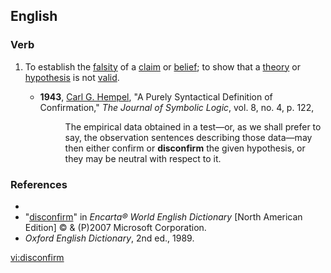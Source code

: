 ==English==

===Verb===
{{en-verb}}

# {{transitive}} To establish the [[falsity]] of a [[claim]] or [[belief]]; to show that a [[theory]] or [[hypothesis]] is not [[valid]].
#*'''1943''', [[w:Carl_Gustav_Hempel|Carl G. Hempel]], "A Purely Syntactical Definition of Confirmation," ''The Journal of Symbolic Logic'', vol. 8, no. 4, p. 122,
#*:The empirical data obtained in a test—or, as we shall prefer to say, the observation sentences describing those data—may then either confirm or '''disconfirm''' the given hypothesis, or they may be neutral with respect to it.

===References===
*{{R:Dictionary.com}}
*"[http://encarta.msn.com/dictionary_/disconfirm.html disconfirm]" in ''Encarta® World English Dictionary'' [North American Edition] © & (P)2007 Microsoft Corporation.
*''Oxford English Dictionary'', 2nd ed., 1989.

[[vi:disconfirm]]